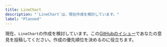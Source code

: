 ```yaml
---
title: LineChart
description: "`LineChart`は、現在作成を検討しています。"
label: "Planned"
---
```


現在、`LineChart`の作成を検討しています。この[GitHubのイシュー](https://github.com/hirotomoyamada/yamada-ui/issues/499)であなたの意見を投稿してください。作成の優先順位を決めるのに役立ちます。
